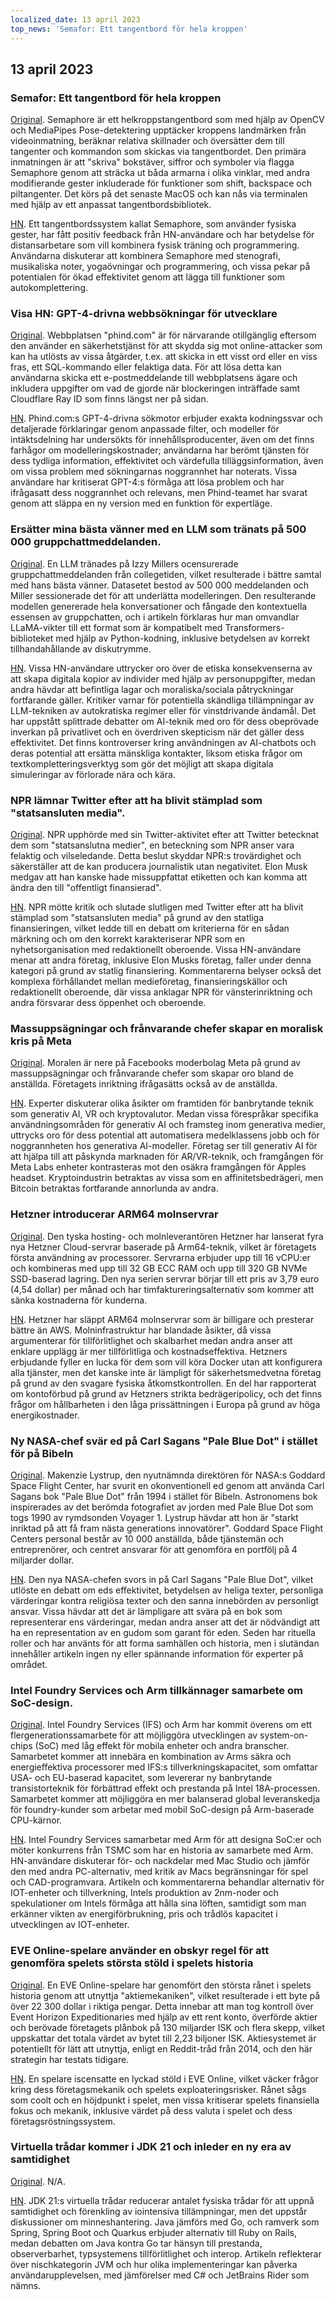 ```yaml
---
localized_date: 13 april 2023
top_news: 'Semafor: Ett tangentbord för hela kroppen'
---
```




<CallToAction />

<Steps>

## 13 april 2023

### Semafor: Ett tangentbord för hela kroppen

[Original](https://github.com/everythingishacked/Semaphore).
Semaphore är ett helkroppstangentbord som med hjälp av OpenCV och MediaPipes Pose-detektering upptäcker kroppens landmärken från videoinmatning, beräknar relativa skillnader och översätter dem till tangenter och kommandon som skickas via tangentbordet. Den primära inmatningen är att "skriva" bokstäver, siffror och symboler via flagga Semaphore genom att sträcka ut båda armarna i olika vinklar, med andra modifierande gester inkluderade för funktioner som shift, backspace och piltangenter. Det körs på det senaste MacOS och kan nås via terminalen med hjälp av ett anpassat tangentbordsbibliotek.

[HN](http://news.ycombinator.com/item?id=35536550).
Ett tangentbordssystem kallat Semaphore, som använder fysiska gester, har fått positiv feedback från HN-användare och har betydelse för distansarbetare som vill kombinera fysisk träning och programmering. Användarna diskuterar att kombinera Semaphore med stenografi, musikaliska noter, yogaövningar och programmering, och vissa pekar på potentialen för ökad effektivitet genom att lägga till funktioner som autokomplettering.

### Visa HN: GPT-4-drivna webbsökningar för utvecklare

[Original](https://www.phind.com).
Webbplatsen "phind.com" är för närvarande otillgänglig eftersom den använder en säkerhetstjänst för att skydda sig mot online-attacker som kan ha utlösts av vissa åtgärder, t.ex. att skicka in ett visst ord eller en viss fras, ett SQL-kommando eller felaktiga data. För att lösa detta kan användarna skicka ett e-postmeddelande till webbplatsens ägare och inkludera uppgifter om vad de gjorde när blockeringen inträffade samt Cloudflare Ray ID som finns längst ner på sidan.

[HN](http://news.ycombinator.com/item?id=35543668).
Phind.com:s GPT-4-drivna sökmotor erbjuder exakta kodningssvar och detaljerade förklaringar genom anpassade filter, och modeller för intäktsdelning har undersökts för innehållsproducenter, även om det finns farhågor om modelleringskostnader; användarna har berömt tjänsten för dess tydliga information, effektivitet och värdefulla tilläggsinformation, även om vissa problem med sökningarnas noggrannhet har noterats. Vissa användare har kritiserat GPT-4:s förmåga att lösa problem och har ifrågasatt dess noggrannhet och relevans, men Phind-teamet har svarat genom att släppa en ny version med en funktion för expertläge.

### Ersätter mina bästa vänner med en LLM som tränats på 500 000 gruppchattmeddelanden.

[Original](https://www.izzy.co/blogs/robo-boys.html).
En LLM tränades på Izzy Millers ocensurerade gruppchattmeddelanden från collegetiden, vilket resulterade i bättre samtal med hans bästa vänner. Datasetet bestod av 500 000 meddelanden och Miller sessionerade det för att underlätta modelleringen. Den resulterande modellen genererade hela konversationer och fångade den kontextuella essensen av gruppchatten, och i artikeln förklaras hur man omvandlar LLaMA-vikter till ett format som är kompatibelt med Transformers-biblioteket med hjälp av Python-kodning, inklusive betydelsen av korrekt tillhandahållande av diskutrymme.

[HN](http://news.ycombinator.com/item?id=35540154).
Vissa HN-användare uttrycker oro över de etiska konsekvenserna av att skapa digitala kopior av individer med hjälp av personuppgifter, medan andra hävdar att befintliga lagar och moraliska/sociala påtryckningar fortfarande gäller. Kritiker varnar för potentiella skändliga tillämpningar av LLM-tekniken av autokratiska regimer eller för vinstdrivande ändamål. Det har uppstått splittrade debatter om AI-teknik med oro för dess obeprövade inverkan på privatlivet och en överdriven skepticism när det gäller dess effektivitet. Det finns kontroverser kring användningen av AI-chatbots och deras potential att ersätta mänskliga kontakter, liksom etiska frågor om textkompletteringsverktyg som gör det möjligt att skapa digitala simuleringar av förlorade nära och kära.

### NPR lämnar Twitter efter att ha blivit stämplad som "statsansluten media".

[Original](https://www.wbur.org/npr/1169269161/npr-leaves-twitter-government-funded-media-label).
NPR upphörde med sin Twitter-aktivitet efter att Twitter betecknat dem som "statsanslutna medier", en beteckning som NPR anser vara felaktig och vilseledande. Detta beslut skyddar NPR:s trovärdighet och säkerställer att de kan producera journalistik utan negativitet. Elon Musk medgav att han kanske hade missuppfattat etiketten och kan komma att ändra den till "offentligt finansierad".

[HN](http://news.ycombinator.com/item?id=35539280).
NPR mötte kritik och slutade slutligen med Twitter efter att ha blivit stämplad som "statsansluten media" på grund av den statliga finansieringen, vilket ledde till en debatt om kriterierna för en sådan märkning och om den korrekt karakteriserar NPR som en nyhetsorganisation med redaktionellt oberoende. Vissa HN-användare menar att andra företag, inklusive Elon Musks företag, faller under denna kategori på grund av statlig finansiering. Kommentarerna belyser också det komplexa förhållandet mellan medieföretag, finansieringskällor och redaktionellt oberoende, där vissa anklagar NPR för vänsterinriktning och andra försvarar dess öppenhet och oberoende.

### Massuppsägningar och frånvarande chefer skapar en moralisk kris på Meta

[Original](https://www.nytimes.com/2023/04/12/technology/meta-layoffs-employees-management.html).
Moralen är nere på Facebooks moderbolag Meta på grund av massuppsägningar och frånvarande chefer som skapar oro bland de anställda. Företagets inriktning ifrågasätts också av de anställda.

[HN](http://news.ycombinator.com/item?id=35537813).
Experter diskuterar olika åsikter om framtiden för banbrytande teknik som generativ AI, VR och kryptovalutor. Medan vissa förespråkar specifika användningsområden för generativ AI och framsteg inom generativa medier, uttrycks oro för dess potential att automatisera medelklassens jobb och för noggrannheten hos generativa AI-modeller. Företag ser till generativ AI för att hjälpa till att påskynda marknaden för AR/VR-teknik, och framgången för Meta Labs enheter kontrasteras mot den osäkra framgången för Apples headset. Kryptoindustrin betraktas av vissa som en affinitetsbedrägeri, men Bitcoin betraktas fortfarande annorlunda av andra.

### Hetzner introducerar ARM64 molnservrar

[Original](https://www.hetzner.com/press-release/arm64-cloud/).
Den tyska hosting- och molnleverantören Hetzner har lanserat fyra nya Hetzner Cloud-servrar baserade på Arm64-teknik, vilket är företagets första användning av processorer. Servrarna erbjuder upp till 16 vCPU:er och kombineras med upp till 32 GB ECC RAM och upp till 320 GB NVMe SSD-baserad lagring. Den nya serien servrar börjar till ett pris av 3,79 euro (4,54 dollar) per månad och har timfaktureringsalternativ som kommer att sänka kostnaderna för kunderna.

[HN](http://news.ycombinator.com/item?id=35540084).
Hetzner har släppt ARM64 molnservrar som är billigare och presterar bättre än AWS. Molninfrastruktur har blandade åsikter, då vissa argumenterar för tillförlitlighet och skalbarhet medan andra anser att enklare upplägg är mer tillförlitliga och kostnadseffektiva. Hetzners erbjudande fyller en lucka för dem som vill köra Docker utan att konfigurera alla tjänster, men det kanske inte är lämpligt för säkerhetsmedvetna företag på grund av den svagare fysiska åtkomstkontrollen. En del har rapporterat om kontoförbud på grund av Hetzners strikta bedrägeripolicy, och det finns frågor om hållbarheten i den låga prissättningen i Europa på grund av höga energikostnader.

### Ny NASA-chef svär ed på Carl Sagans "Pale Blue Dot" i stället för på Bibeln

[Original](https://www.independent.co.uk/space/nasa-director-carl-sagan-oath-b2317698.html).
Makenzie Lystrup, den nyutnämnda direktören för NASA:s Goddard Space Flight Center, har svurit en okonventionell ed genom att använda Carl Sagans bok "Pale Blue Dot" från 1994 i stället för Bibeln. Astronomens bok inspirerades av det berömda fotografiet av jorden med Pale Blue Dot som togs 1990 av rymdsonden Voyager 1. Lystrup hävdar att hon är "starkt inriktad på att få fram nästa generations innovatörer". Goddard Space Flight Centers personal består av 10 000 anställda, både tjänstemän och entreprenörer, och centret ansvarar för att genomföra en portfölj på 4 miljarder dollar.

[HN](http://news.ycombinator.com/item?id=35536612).
Den nya NASA-chefen svors in på Carl Sagans "Pale Blue Dot", vilket utlöste en debatt om eds effektivitet, betydelsen av heliga texter, personliga värderingar kontra religiösa texter och den sanna innebörden av personligt ansvar. Vissa hävdar att det är lämpligare att svära på en bok som representerar ens värderingar, medan andra anser att det är nödvändigt att ha en representation av en gudom som garant för eden. Seden har rituella roller och har använts för att forma samhällen och historia, men i slutändan innehåller artikeln ingen ny eller spännande information för experter på området.

### Intel Foundry Services och Arm tillkännager samarbete om SoC-design.

[Original](https://www.intel.com/content/www/us/en/newsroom/news/intel-foundry-arm-announce-multigeneration-collaboration-leading-edge-soc-design.html).
Intel Foundry Services (IFS) och Arm har kommit överens om ett flergenerationssamarbete för att möjliggöra utvecklingen av system-on-chips (SoC) med låg effekt för mobila enheter och andra branscher. Samarbetet kommer att innebära en kombination av Arms säkra och energieffektiva processorer med IFS:s tillverkningskapacitet, som omfattar USA- och EU-baserad kapacitet, som levererar ny banbrytande transistorteknik för förbättrad effekt och prestanda på Intel 18A-processen. Samarbetet kommer att möjliggöra en mer balanserad global leveranskedja för foundry-kunder som arbetar med mobil SoC-design på Arm-baserade CPU-kärnor.

[HN](http://news.ycombinator.com/item?id=35539057).
Intel Foundry Services samarbetar med Arm för att designa SoC:er och möter konkurrens från TSMC som har en historia av samarbete med Arm. HN-användare diskuterar för- och nackdelar med Mac Studio och jämför den med andra PC-alternativ, med kritik av Macs begränsningar för spel och CAD-programvara. Artikeln och kommentarerna behandlar alternativ för IOT-enheter och tillverkning, Intels produktion av 2nm-noder och spekulationer om Intels förmåga att hålla sina löften, samtidigt som man erkänner vikten av energiförbrukning, pris och trådlös kapacitet i utvecklingen av IOT-enheter.

### EVE Online-spelare använder en obskyr regel för att genomföra spelets största stöld i spelets historia

[Original](https://www.pcgamer.com/eve-online-player-uses-obscure-rule-to-pull-off-the-biggest-heist-in-the-games-history/).
En EVE Online-spelare har genomfört den största rånet i spelets historia genom att utnyttja "aktiemekaniken", vilket resulterade i ett byte på över 22 300 dollar i riktiga pengar. Detta innebar att man tog kontroll över Event Horizon Expeditionaries med hjälp av ett rent konto, överförde aktier och berövade företagets plånbok på 130 miljarder ISK och flera skepp, vilket uppskattar det totala värdet av bytet till 2,23 biljoner ISK. Aktiesystemet är potentiellt för lätt att utnyttja, enligt en Reddit-tråd från 2014, och den här strategin har testats tidigare.

[HN](http://news.ycombinator.com/item?id=35533711).
En spelare iscensatte en lyckad stöld i EVE Online, vilket väcker frågor kring dess företagsmekanik och spelets exploateringsrisker. Rånet sågs som coolt och en höjdpunkt i spelet, men vissa kritiserar spelets finansiella fokus och mekanik, inklusive värdet på dess valuta i spelet och dess företagsröstningssystem.

### Virtuella trådar kommer i JDK 21 och inleder en ny era av samtidighet

[Original](https://www.infoq.com/news/2023/04/virtual-threads-arrives-jdk21/).
N/A.

[HN](http://news.ycombinator.com/item?id=35535906).
JDK 21:s virtuella trådar reducerar antalet fysiska trådar för att uppnå samtidighet och förenkling av iointensiva tillämpningar, men det uppstår diskussioner om minneshantering. Java jämförs med Go, och ramverk som Spring, Spring Boot och Quarkus erbjuder alternativ till Ruby on Rails, medan debatten om Java kontra Go tar hänsyn till prestanda, observerbarhet, typsystemens tillförlitlighet och interop. Artikeln reflekterar över nischkategorin JVM och hur olika implementeringar kan påverka användarupplevelsen, med jämförelser med C# och JetBrains Rider som nämns.

</Steps>
